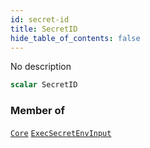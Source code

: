 ```yaml
---
id: secret-id
title: SecretID
hide_table_of_contents: false
---
```








No description

```graphql
scalar SecretID
```




### Member of

[`Core`](/reference/api/objects/core)  <Badge class="secondary" text="object"/><Bullet />[`ExecSecretEnvInput`](/reference/api/inputs/exec-secret-env-input)  <Badge class="secondary" text="input"/>



